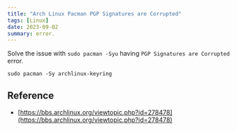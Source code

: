 ```yaml
---
title: "Arch Linux Pacman PGP Signatures are Corrupted"
tags: [Linux]
date: 2023-09-02
summary: error.
---
```


Solve the issue with `sudo pacman -Syu` having `PGP Signatures are Corrupted`
error.

```shell
sudo pacman -Sy archlinux-keyring
```

## Reference

- [https://bbs.archlinux.org/viewtopic.php?id=278478](https://bbs.archlinux.org/viewtopic.php?id=278478)
